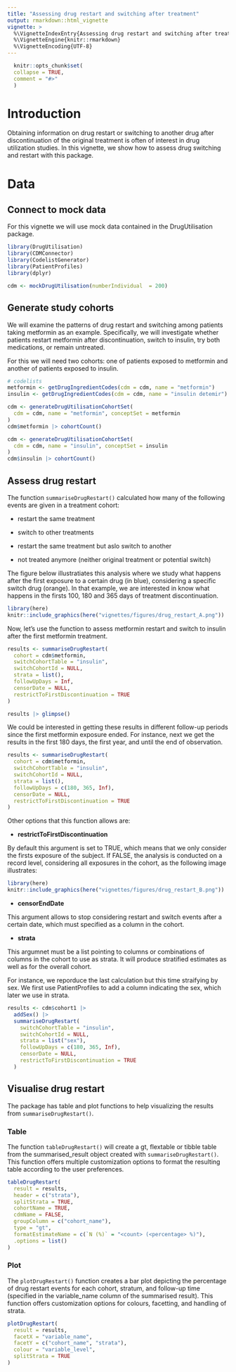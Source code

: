 ```yaml
---
title: "Assessing drug restart and switching after treatment"
output: rmarkdown::html_vignette
vignette: >
  %\VignetteIndexEntry{Assessing drug restart and switching after treatment}
  %\VignetteEngine{knitr::rmarkdown}
  %\VignetteEncoding{UTF-8}
---
```

  
```r
  knitr::opts_chunk$set(
  collapse = TRUE,
  comment = "#>"
  )
```
  
# Introduction
  
Obtaining information on drug restart or switching to another drug after discontinuation of the original treatment is often of interest in drug utilization studies. In this vignette, we show how to assess drug switching and restart with this package.
  
# Data
  
## Connect to mock data
  
For this vignette we will use mock data contained in the DrugUtilisation package. 
  
```r
library(DrugUtilisation)
library(CDMConnector)
library(CodelistGenerator)
library(PatientProfiles)
library(dplyr)

cdm <- mockDrugUtilisation(numberIndividual  = 200)
```

## Generate study cohorts

We will examine the patterns of drug restart and switching among patients taking metformin as an example. Specifically, we will investigate whether patients restart metformin after discontinuation, switch to insulin, try both medications, or remain untreated.

For this we will need two cohorts: one of patients exposed to metformin and another of patients exposed to insulin. 


```r
# codelists
metformin <- getDrugIngredientCodes(cdm = cdm, name = "metformin")
insulin <- getDrugIngredientCodes(cdm = cdm, name = "insulin detemir")

cdm <- generateDrugUtilisationCohortSet(
  cdm = cdm, name = "metformin", conceptSet = metformin
)
cdm$metformin |> cohortCount()

cdm <- generateDrugUtilisationCohortSet(
  cdm = cdm, name = "insulin", conceptSet = insulin
)
cdm$insulin |> cohortCount()
```

## Assess drug restart

The function `summariseDrugRestart()` calculated how many of the following events are given in a treatment cohort:

- restart the same treatment 

- switch to other treatments 

- restart the same treatment but aslo switch to another

- not treated anymore (neither original treatment or potential switch)

The figure below illustratiates this analysis where we study what happens after the first exposure to a certain drug (in blue), considering a specific switch drug (orange). In that example, we are interested in know what happens in the firsts 100, 180 and 365 days of treatment discontinuation.

```r
library(here)
knitr::include_graphics(here("vignettes/figures/drug_restart_A.png"))
```

Now, let's use the function to assess metformin restart and switch to insulin after the first metformin treatment.

```r
results <- summariseDrugRestart(
  cohort = cdm$metformin,
  switchCohortTable = "insulin",
  switchCohortId = NULL,
  strata = list(),
  followUpDays = Inf,
  censorDate = NULL,
  restrictToFirstDiscontinuation = TRUE
)

results |> glimpse()
```

We could be interested in getting these results in different follow-up periods since the first metformin exposure ended. For instance, next we get the results in the first 180 days, the first year, and until the end of observation.

```r
results <- summariseDrugRestart(
  cohort = cdm$metformin,
  switchCohortTable = "insulin",
  switchCohortId = NULL,
  strata = list(),
  followUpDays = c(180, 365, Inf),
  censorDate = NULL,
  restrictToFirstDiscontinuation = TRUE
)
```

Other options that this function allows are:

- **restrictToFirstDiscontinuation**

By default this argument is set to TRUE, which means that we only consider the firsts exposure of the subject. If FALSE, the analysis is conducted on a record level, considering all exposures in the cohort, as the following image illustrates:

```r
library(here)
knitr::include_graphics(here("vignettes/figures/drug_restart_B.png"))
```

- **censorEndDate**

This argument allows to stop considering restart and switch events after a certain date, which must specified as a column in the cohort.

- **strata**

This argumnet must be a list pointing to columns or combinations of columns in the cohort to use as strata. It will produce stratified estimates as well as for the overall cohort.

For instance, we reporduce the last calculation but this time straifying by sex. We first use PatientProfiles to add a column indicating the sex, which later we use in strata.

```r
results <- cdm$cohort1 |>
  addSex() |>
  summariseDrugRestart(
    switchCohortTable = "insulin",
    switchCohortId = NULL,
    strata = list("sex"),
    followUpDays = c(180, 365, Inf),
    censorDate = NULL,
    restrictToFirstDiscontinuation = TRUE
  )
```

## Visualise drug restart

The package has table and plot functions to help visualizing the results from `summariseDrugRestart()`.

### Table

The function `tableDrugRestart()` will create a gt, flextable or tibble table from the summarised_result object created with `summariseDrugRestart()`. This function offers multiple customization options to format the resulting table according to the user preferences.

```r
tableDrugRestart(
  result = results,
  header = c("strata"),
  splitStrata = TRUE,
  cohortName = TRUE,
  cdmName = FALSE,
  groupColumn = c("cohort_name"),
  type = "gt",
  formatEstimateName = c(`N (%)` = "<count> (<percentage> %)"),
  .options = list()
)
```

### Plot

The `plotDrugRestart()` function creates a bar plot depicting the percentage of drug restart events for each cohort, stratum, and follow-up time (specified in the variable_name column of the summarised result). This function offers customization options for colours, facetting, and handling of strata.

```r
plotDrugRestart(
  result = results,
  facetX = "variable_name",
  facetY = c("cohort_name", "strata"),
  colour = "variable_level",
  splitStrata = TRUE
)
```
